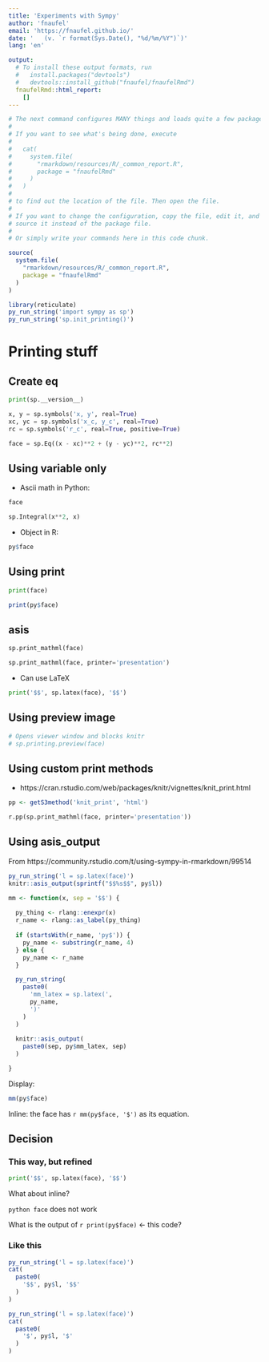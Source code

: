 ```yaml
---
title: 'Experiments with Sympy'
author: 'fnaufel'
email: 'https://fnaufel.github.io/'
date: '   (v. `r format(Sys.Date(), "%d/%m/%Y")`)'
lang: 'en'

output: 
  # To install these output formats, run
  #   install.packages("devtools")
  #   devtools::install_github("fnaufel/fnaufelRmd")
  fnaufelRmd::html_report:
    []
---
```


```r
# The next command configures MANY things and loads quite a few packages.
# 
# If you want to see what's being done, execute 
# 
#   cat(
#     system.file(
#       "rmarkdown/resources/R/_common_report.R", 
#       package = "fnaufelRmd"
#     )
#   )
# 
# to find out the location of the file. Then open the file.
# 
# If you want to change the configuration, copy the file, edit it, and
# source it instead of the package file. 
# 
# Or simply write your commands here in this code chunk.

source(
  system.file(
    "rmarkdown/resources/R/_common_report.R",
    package = "fnaufelRmd"
  )
)

library(reticulate)
py_run_string('import sympy as sp')
py_run_string('sp.init_printing()')
```


# Printing stuff

## Create eq

```python
print(sp.__version__)
```

```python
x, y = sp.symbols('x, y', real=True)
xc, yc = sp.symbols('x_c, y_c', real=True)
rc = sp.symbols('r_c', real=True, positive=True)
```

```python
face = sp.Eq((x - xc)**2 + (y - yc)**2, rc**2)
```


## Using variable only

* Ascii math in Python:

```python
face
```

```python
sp.Integral(x**2, x)
```

* Object in R:

```r
py$face
```


## Using print

```python
print(face)
```

```r
print(py$face)
```


## asis

```python
sp.print_mathml(face)
```

```python
sp.print_mathml(face, printer='presentation')
```

* Can use LaTeX

```python
print('$$', sp.latex(face), '$$')
```


## Using preview image

```python
# Opens viewer window and blocks knitr
# sp.printing.preview(face)
```


## Using custom print methods

* https://cran.rstudio.com/web/packages/knitr/vignettes/knit_print.html

```r
pp <- getS3method('knit_print', 'html') 
```

```python
r.pp(sp.print_mathml(face, printer='presentation'))
```

## Using asis_output

From https://community.rstudio.com/t/using-sympy-in-rmarkdown/99514

```r
py_run_string('l = sp.latex(face)')
knitr::asis_output(sprintf("$$%s$$", py$l))
```

```r
mm <- function(x, sep = '$$') {
  
  py_thing <- rlang::enexpr(x)
  r_name <- rlang::as_label(py_thing)
  
  if (startsWith(r_name, 'py$')) {
    py_name <- substring(r_name, 4)
  } else {
    py_name <- r_name
  }

  py_run_string(
    paste0(
      'mm_latex = sp.latex(',
      py_name,
      ')'
    )
  )
  
  knitr::asis_output(
    paste0(sep, py$mm_latex, sep)
  )

}
```

Display:

```r
mm(py$face)
```

Inline: the face has `r mm(py$face, '$')` as its equation.


## Decision

### This way, but refined

```python
print('$$', sp.latex(face), '$$')
```

What about inline? 

`python face` does not work

What is the output of `r print(py$face)` <- this code?


### Like this

```r
py_run_string('l = sp.latex(face)')
cat(
  paste0(
    '$$', py$l, '$$'
  )
)
```

```r
py_run_string('l = sp.latex(face)')
cat(
  paste0(
    '$', py$l, '$'
  )
)
```


